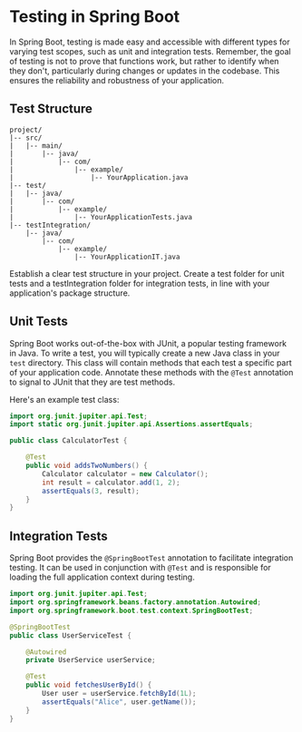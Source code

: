 
# Testing in Spring Boot

In Spring Boot, testing is made easy and accessible with different types for varying test scopes, such as unit and integration tests.
<Callout type="info">
    Remember, the goal of testing is not to prove that functions work, but rather to identify when they don't,
    particularly during changes or updates in the codebase. This ensures the reliability and robustness of your
    application.
</Callout>

## Test Structure

```plaintext
project/
|-- src/
|   |-- main/
|       |-- java/
|           |-- com/
|               |-- example/
|                   |-- YourApplication.java
|-- test/
|   |-- java/
|       |-- com/
|           |-- example/
|               |-- YourApplicationTests.java
|-- testIntegration/
    |-- java/
        |-- com/
            |-- example/
                |-- YourApplicationIT.java
```

Establish a clear test structure in your project. Create a test folder for unit tests and a testIntegration folder for integration tests, in line with your application's package structure.

## Unit Tests

Spring Boot works out-of-the-box with JUnit, a popular testing framework in Java. To write a test, you will typically create a new Java class in your `test` directory. This class will contain methods that each test a specific part of your application code. Annotate these methods with the `@Test` annotation to signal to JUnit that they are test methods.

Here's an example test class:

```java
import org.junit.jupiter.api.Test;
import static org.junit.jupiter.api.Assertions.assertEquals;

public class CalculatorTest {

    @Test
    public void addsTwoNumbers() {
        Calculator calculator = new Calculator();
        int result = calculator.add(1, 2);
        assertEquals(3, result);
    }
}
```

## Integration Tests

Spring Boot provides the `@SpringBootTest` annotation to facilitate integration testing. It can be used in conjunction with `@Test` and is responsible for loading the full application context during testing.

```java
import org.junit.jupiter.api.Test;
import org.springframework.beans.factory.annotation.Autowired;
import org.springframework.boot.test.context.SpringBootTest;

@SpringBootTest
public class UserServiceTest {

    @Autowired
    private UserService userService;

    @Test
    public void fetchesUserById() {
        User user = userService.fetchById(1L);
        assertEquals("Alice", user.getName());
    }
}
```

